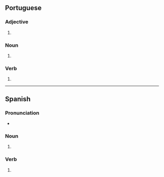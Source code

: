==Portuguese==

===Adjective===
{{head|pt|adjective form|g=m-p}}

# {{pt-adj form of|soldado|m|pl}}

===Noun===
{{head|pt|noun form|g=m-f-p}}

# {{pt-noun form of|soldado|onlym|pl}}

===Verb===
{{head|pt|past participle form|g=m-p}}

# {{pt-verb-form-of|soldar}}

----

==Spanish==

===Pronunciation===
* {{es-IPA}}

===Noun===
{{head|es|noun plural form|g=m-p}}

# {{inflection of|soldado||p|lang=es}}

===Verb===
{{head|es|past participle form|g=m-p}}

# {{es-verb form of|soldar|ending=-ar|mood=participle|number=p|gender=m}}